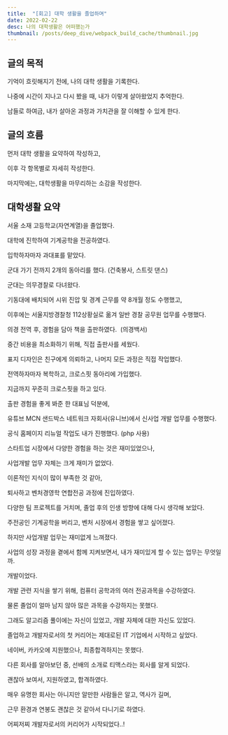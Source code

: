 ```yaml
---
title:  "[회고] 대학 생활을 졸업하며"
date: 2022-02-22
desc: 나의 대학생활은 어떠했는가
thumbnail: /posts/deep_dive/webpack_build_cache/thumbnail.jpg
---
```


## 글의 목적

기억이 흐릿해지기 전에, 나의 대학 생활을 기록한다.

나중에 시간이 지나고 다시 봤을 때, 내가 이렇게 살아왔었지 추억한다.

남들로 하여금, 내가 살아온 과정과 가치관을 잘 이해할 수 있게 한다.

## 글의 흐름

먼저 대학 생활을 요약하여 작성하고,

이후 각 항목별로 자세히 작성한다.

마지막에는, 대학생활을 마무리하는 소감을 작성한다.

## 대학생활 요약

서울 소재 고등학교(자연계열)을 졸업했다.

대학에 진학하여 기계공학을 전공하였다.

입학하자마자 과대표를 맡았다.

군대 가기 전까지 2개의 동아리를 했다. (건축봉사, 스트릿 댄스)

군대는 의무경찰로 다녀왔다.

기동대에 배치되어 시위 진압 및 경계 근무를 약 8개월 정도 수행했고,

이후에는 서울지방경찰청 112상황실로 옮겨 일반 경찰 공무원 업무를 수행했다.

의경 전역 후, 경험을 담아 책을 출판하였다.  (의경백서)

중간 비용을 최소화하기 위해, 직접 출판사를 세웠다.

표지 디자인은 친구에게 의뢰하고, 나머지 모든 과정은 직접 작업했다.

전역하자마자 복학하고, 크로스핏 동아리에 가입했다.

지금까지 꾸준히 크로스핏을 하고 있다.

출판 경험을 좋게 봐준 한 대표님 덕분에,

유튜브 MCN 샌드박스 네트워크 자회사(유니브)에서 신사업 개발 업무를 수행했다.

공식 홈페이지 리뉴얼 작업도 내가 진행했다. (php 사용)

스타트업 시장에서 다양한 경험을 하는 것은 재미있었으나,

사업개발 업무 자체는 크게 재미가 없었다.

이론적인 지식이 많이 부족한 것 같아,

퇴사하고 벤처경영학 연합전공 과정에 진입하였다.

다양한 팀 프로젝트를 거치며, 졸업 후의 인생 방향에 대해 다시 생각해 보았다.

주전공인 기계공학을 버리고, 벤처 시장에서 경험을 쌓고 싶어졌다.

하지만 사업개발 업무는 재미없게 느껴졌다.

사업의 성장 과정을 곁에서 함께 지켜보면서, 내가 재미있게 할 수 있는 업무는 무엇일까.

개발이었다.

개발 관련 지식을 쌓기 위해, 컴퓨터 공학과의 여러 전공과목을 수강하였다.

물론 졸업이 얼마 남지 않아 많은 과목을 수강하지는 못했다.

그래도 알고리즘 풀이에는 자신이 있었고, 개발 자체에 대한 자신도 있었다.

졸업하고 개발자로서의 첫 커리어는 제대로된 IT 기업에서 시작하고 싶었다.

네이버, 카카오에 지원했으나, 최종합격하지는 못했다.

다른 회사를 알아보던 중, 선배의 소개로 티맥스라는 회사를 알게 되었다.

괜찮아 보여서, 지원하였고, 합격하였다.

매우 유명한 회사는 아니지만 알만한 사람들은 알고, 역사가 길며,

근무 환경과 연봉도 괜찮은 것 같아서 다니기로 하였다.

어찌저찌 개발자로서의 커리어가 시작되었다..!